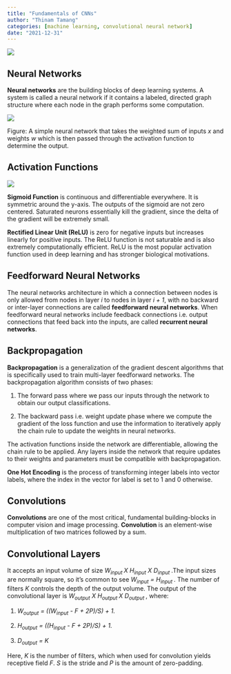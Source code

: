 ```yaml
---
title: "Fundamentals of CNNs"
author: "Thinam Tamang"
categories: [machine learning, convolutional neural network]
date: "2021-12-31"
---
```


![](./AI.jpg)

## Neural Networks

**Neural networks** are the building blocks of deep learning systems. A system is called a neural network if it contains a labeled, directed graph structure where each node in the graph performs some computation.

![](./image1.png)

Figure: A simple neural network that takes the weighted sum of inputs *x* and weights *w* which is then passed through the activation function to determine the output.

## Activation Functions

![](./image2.png) 

**Sigmoid Function** is continuous and differentiable everywhere. It is symmetric around the y-axis. The outputs of the sigmoid are not zero centered. Saturated neurons essentially kill the gradient, since the delta of the gradient will be extremely small.

**Rectified Linear Unit (ReLU)** is zero for negative inputs but increases linearly for positive inputs. The ReLU function is not saturable and is also extremely computationally efficient. ReLU is the most popular activation function used in deep learning and has stronger biological motivations.

## Feedforward Neural Networks

The neural networks architecture in which a connection between nodes is only allowed from nodes in layer *i* to nodes in layer *i + 1*, with no backward or inter-layer connections are called **feedforward neural networks**. When feedforward neural networks include feedback connections i.e. output connections that feed back into the inputs, are called **recurrent neural networks**.

## Backpropagation

**Backpropagation** is a generalization of the gradient descent algorithms that is specifically used to train multi-layer feedforward networks. The backpropagation algorithm consists of two phases:

1.  The forward pass where we pass our inputs through the network to obtain our output classifications.

2.  The backward pass i.e. weight update phase where we compute the gradient of the loss function and use the information to iteratively apply the chain rule to update the weights in neural networks.

The activation functions inside the network are differentiable, allowing the chain rule to be applied. Any layers inside the network that require updates to their weights and parameters must be compatible with backpropagation.

**One Hot Encoding** is the process of transforming integer labels into vector labels, where the index in the vector for label is set to 1 and 0 otherwise.

## Convolutions

**Convolutions** are one of the most critical, fundamental building-blocks in computer vision and image processing. **Convolution** is an element-wise multiplication of two matrices followed by a sum.

## Convolutional Layers

It accepts an input volume of size *W<sub>input </sub>* *X H<sub>input</sub> X D<sub>input </sub>*.The input sizes are normally square, so it’s common to see *W<sub>input</sub> = H<sub>input </sub>*. The number of filters *K* controls the depth of the output volume. The output of the convolutional layer is *W<sub>output</sub> X H<sub>output </sub>* *X D<sub>output </sub>*, where:

1.  *W<sub>output</sub> = ((W<sub>input</sub> - F + 2P)/S) + 1.*

2.  *H<sub>output</sub> = ((H<sub>input</sub> - F + 2P)/S) + 1.*

3.  *D<sub>output</sub> = K*

Here, *K* is the number of filters, which when used for convolution yields receptive field *F*. *S* is the stride and *P* is the amount of zero-padding.
